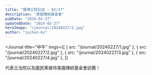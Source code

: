 ```yaml
---
title: "寶博立院日誌 - 02/27"
description: "美國傳統基金會"
pubDate: "2024-02-27"
updatedDate: "2024-02-27"
heroImage: "/journal/20240227/1.jpg"
author: "juchun-ko"
---
```



<Journal
  title="中午"
  imgs={[
    { src: "/journal/20240227/1.jpg" },
    { src: "/journal/20240227/2.jpg" },
    { src: "/journal/20240227/3.jpg" },
    { src: "/journal/20240227/4.jpg" },
  ]}
>
  代表立法院以及國民黨接待美國傳統基金會訪團！
</Journal>
